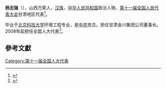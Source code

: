 '''杨志强'''（{{bd|1955年|11月|}}），山西万荣人，[[汉族|汉族]]，[[中华人民共和国|中华人民共和国]]政治人物、[[第十一届全国人民代表大会|第十一届全国人民代表大会]]甘肃地区代表<ref>{{cite web|author=新华网|title=第十一届全国人大代表|url=http://news.xinhuanet.com/ziliao/2008-03/03/content_7708230.htm?node=36628|publisher=新华网|accessdate=2014-01-07|archive-date=2014-01-10|archive-url=https://web.archive.org/web/20140110211415/http://news.xinhuanet.com/ziliao/2008-03/03/content_7708230.htm?node=36628|dead-url=no}}</ref>。

毕业于[[北京科技大学|北京科技大学]]环境工程专业，是[[中共|中共]]党员。担任甘肃金川集团公司董事长。2008年起担任全国人大代表<ref>{{cite news|title=全国人大代表信息-杨志强|url= http://210.82.31.1:8084/delegate/viewDelegate.action?dbid=112536|accessdate=2013-04-05|newspaper=全国人大网|archive-url=https://web.archive.org/web/20140528001210/http://www.npc.gov.cn/delegate/viewDelegate.action?dbid=112536|archive-date=2014-05-28|dead-url=yes}}</ref>。

==參考文獻==
{{reflist}}

{{中共十九大以来的反腐败工作}}

[[Category:第十一届全国人大代表|Category:第十一届全国人大代表]]